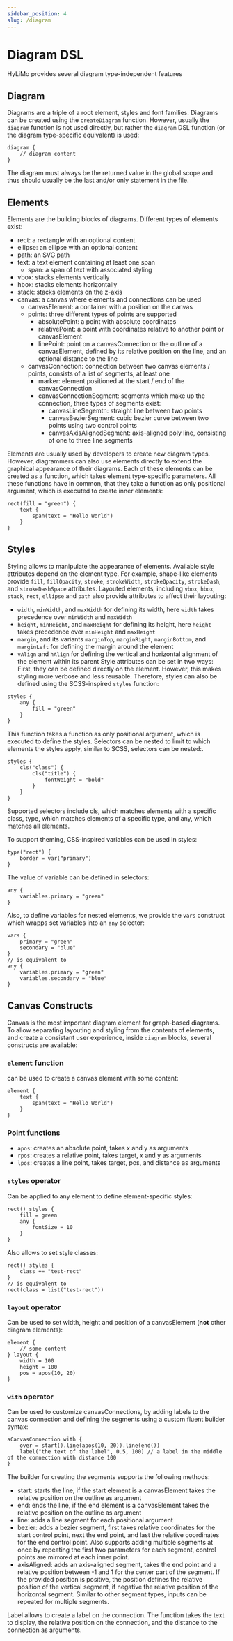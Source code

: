 ```yaml
---
sidebar_position: 4
slug: /diagram
---
```


# Diagram DSL
HyLiMo provides several diagram type-independent features

## Diagram
Diagrams are a triple of a root element, styles and font families.
Diagrams can be created using the `createDiagram` function.
However, usually the `diagram` function is not used directly, but rather the `diagram` DSL function (or the diagram type-specific equivalent) is used:
```
diagram {
    // diagram content
}
```
The diagram must always be the returned value in the global scope and thus should usually be the last and/or only statement in the file.

## Elements
Elements are the building blocks of diagrams.
Different types of elements exist:
- rect: a rectangle with an optional content
- ellipse: an ellipse with an optional content
- path: an SVG path
- text: a text element containing at least one span
    - span: a span of text with associated styling
- vbox: stacks elements vertically
- hbox: stacks elements horizontally
- stack: stacks elements on the z-axis
- canvas: a canvas where elements and connections can be used
    - canvasElement: a container with a position on the canvas
    - points: three different types of points are supported
        - absolutePoint: a point with absolute coordinates
        - relativePoint: a point with coordinates relative to another point or canvasElement
        - linePoint: point on a canvasConnection or the outline of a canvasElement, defined by its relative position on the line, and an optional distance to the line
    - canvasConnection: connection between two canvas elements / points, consists of a list of segments, at least one
        - marker: element positioned at the start / end of the canvasConnection
        - canvasConnectionSegment: segments which make up the connection, three types of segments exist:
            - canvasLineSegemtn: straight line between two points
            - canvasBezierSegment: cubic bezier curve between two points using two control points
            - canvasAxisAlignedSegment: axis-aligned poly line, consisting of one to three line segments

Elements are usually used by developers to create new diagram types.
However, diagrammers can also use elements directly to extend the graphical appearance of their diagrams.
Each of these elements can be created as a function, which takes element type-specific parameters.
All these functions have in common, that they take a function as only positional argument, which is executed to create inner elements:
```
rect(fill = "green") {
    text {
        span(text = "Hello World")
    }
}
```

## Styles
Styling allows to manipulate the appearance of elements.
Available style attributes depend on the element type.
For example, shape-like elements provide `fill`, `fillOpacity`, `stroke`, `strokeWidth`, `strokeOpacity`, `strokeDash`, and `strokeDashSpace` attributes.
Layouted elements, including `vbox`, `hbox`, `stack`, `rect`, `ellipse` and `path` also provide attributes to affect their layouting:
- `width`, `minWidth`, and `maxWidth` for defining its width, here `width` takes precedence over `minWidth` and `maxWidth`
- `height`, `minHeight`, and `maxHeight` for defining its height, here `height` takes precedence over `minHeight` and `maxHeight`
- `margin`, and its variants `marginTop`, `marginRight`, `marginBottom`, and `marginLeft` for defining the margin around the element
- `vAlign` and `hAlign` for defining the vertical and horizontal alignment of the element within its parent
Style attributes can be set in two ways: 
First, they can be defined directly on the element.
However, this makes styling more verbose and less reusable.
Therefore, styles can also be defined using the SCSS-inspired `styles` function:
```
styles {
    any {
        fill = "green"
    }
}
```
This function takes a function as only positional argument, which is executed to define the styles.
Selectors can be nested to limit to which elements the styles apply, similar to SCSS, selectors can be nested:.
```
styles {
    cls("class") {
        cls("title") {
            fontWeight = "bold"
        }
    }
}
```
Supported selectors include cls, which matches elements with a specific class, type, which matches elements of a specific type, and any, which matches all elements.

To support theming, CSS-inspired variables can be used in styles:
```
type("rect") {
    border = var("primary")
}
```
The value of variable can be defined in selectors:
```
any {
    variables.primary = "green"
}
```
Also, to define variables for nested elements, we provide the `vars` construct which wrapps set variables into an `any` selector:
```
vars {
    primary = "green"
    secondary = "blue"
}
// is equivalent to
any {
    variables.primary = "green"
    variables.secondary = "blue"
}
```

## Canvas Constructs
Canvas is the most important diagram element for graph-based diagrams.
To allow separating layouting and styling from the contents of elements, and create a consistant user experience, inside `diagram` blocks, several constructs are available:

### `element` function
can be used to create a canvas element with some content:
```
element {
    text {
        span(text = "Hello World")
    }
}
```

### Point functions
- `apos`: creates an absolute point, takes x and y as arguments
- `rpos`: creates a relative point, takes target,  x and y as arguments
- `lpos`: creates a line point, takes target,  pos, and distance as arguments

### `styles` operator
Can be applied to any element to define element-specific styles:
```
rect() styles {
    fill = green
    any {
        fontSize = 10
    }
}
```
Also allows to set style classes:
```
rect() styles {
    class += "test-rect"
}
// is equivalent to
rect(class = list("test-rect"))
```

### `layout` operator
Can be used to set width, height and position of a canvasElement (**not** other diagram elements):
```
element {
    // some content 
} layout {
    width = 100
    height = 100
    pos = apos(10, 20)
}
```

### `with` operator
Can be used to customize canvasConnections, by adding labels to the canvas connection and defining the segments using a custom fluent builder syntax:
```
aCanvasConnection with {
    over = start().line(apos(10, 20)).line(end())
    label("the text of the label", 0.5, 100) // a label in the middle of the connection with distance 100
}
```
The builder for creating the segments supports the following methods:
- start: starts the line, if the start element is a canvasElement takes the relative position on the outline as argument
- end: ends the line, if the end element is a canvasElement takes the relative position on the outline as argument
- line: adds a line segment for each positional argument
- bezier: adds a bezier segment, first takes relative coordinates for the start control point, next the end point, and last the relative coordinates for the end control point. Also supports adding multiple segments at once by repeating the first two parameters for each segment, control points are mirrored at each inner point.
- axisAligned: adds an axis-aligned segment, takes the end point and a relative position between -1 and 1 for the center part of the segment. If the provided position is positive, the position defines the relative position of the vertical segment, if negative the relative position of the horizontal segment. Similar to other segment types, inputs can be repeated for multiple segments.

Label allows to create a label on the connection.
The function takes the text to display, the relative position on the connection, and the distance to the connection as arguments.